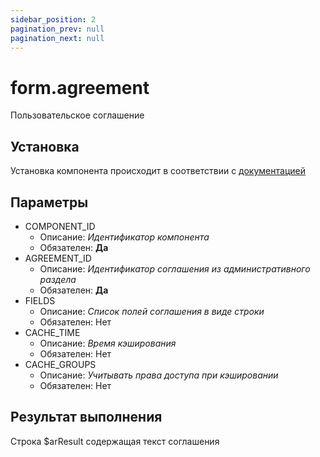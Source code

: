 ```yaml
---
sidebar_position: 2
pagination_prev: null
pagination_next: null
---
```


# form.agreement

Пользовательское соглашение

## Установка

Установка компонента происходит в соответствии с <a href="/php/intro#установка-компонентов">документацией</a>

## Параметры

- COMPONENT_ID
  - Описание: _Идентификатор компонента_
  - Обязателен: **Да**
- AGREEMENT_ID
  - Описание: _Идентификатор соглашения из административного раздела_
  - Обязателен: **Да**
- FIELDS
  - Описание: _Список полей соглашения в виде строки_
  - Обязателен: Нет
- CACHE_TIME
  - Описание: _Время кэширования_
  - Обязателен: Нет
- CACHE_GROUPS
  - Описание: _Учитывать права доступа при кэшировании_
  - Обязателен: Нет

## Результат выполнения

Строка $arResult содержащая текст соглашения
